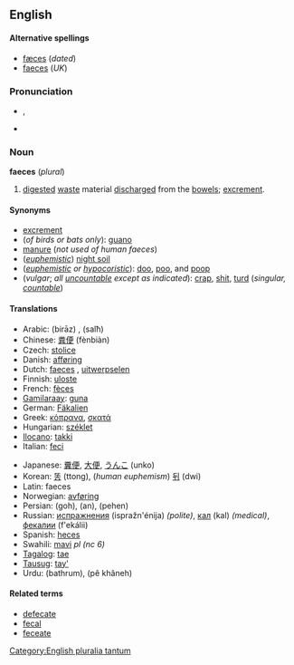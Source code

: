 ==English==

====Alternative spellings====
* [[fæces]] (''dated'')
* [[faeces]] (''UK'')

===Pronunciation===
* {{IPA|/ˈfiːsiːz/}}, {{SAMPA|/"fi:si:z/}}
* {{rhymes|iːsiz}}

===Noun===
'''faeces''' (''plural'')

# [[digested]] [[waste]] material [[discharge]]d from the [[bowel]]s; [[excrement]].

====Synonyms====
* [[excrement]]
* (''of birds or bats only''): [[guano]]
* [[manure]] (''not used of human faeces'')
* (''[[euphemistic]]'') [[wikipedia:night soil|night soil]]
* (''[[euphemistic]] or [[hypocoristic]]''): [[doo]], [[poo]], and [[poop]]
* (''vulgar''; ''all [[uncountable]] except as indicated''): [[crap]], [[shit]], [[turd]] (''singular, [[countable]]'')

====Translations====
{{trans-top|digested waste material discharged from the bowels}}
* Arabic: {{ARchar|[[براز]]}} (birāz) {{m}}, {{ARchar|[[سلح]]}} (salħ) {{m}}
* Chinese: [[粪便]] (fènbiàn)
* Czech: [[stolice]] {{f}}
* Danish: [[afføring]] {{c}}
* Dutch: [[faeces#Dutch|faeces]] {{p}}, [[uitwerpselen]] {{n}}
* Finnish: [[uloste]]
* French: [[fèces]] {{f|p}}
* [[Gamilaraay]]: [[guna]]
* German: [[Fäkalien]] {{f|p}}
* Greek: [[κόπρανα]], [[σκατά]] {{f|p}}
* Hungarian: [[széklet]]
* [[Ilocano]]: [[takki]]
* Italian: [[feci]] {{f|p}}
{{trans-mid}}
* Japanese: [[糞便]], [[大便]], [[うんこ]] (unko)
* Korean: [[똥]] (ttong), (''human euphemism'') [[뒤]] (dwi)
* Latin: faeces {{p}}
* Norwegian: [[avføring]]
* Persian: {{FAchar|[[گه]]}} (goh), {{FAchar|[[ان]]}} (an), {{FAchar|[[پهن]]}} (pehen)
* Russian: [[испражнения]] (ispražn'énija) {{n|p}} ''(polite)'', [[кал]] (kal) {{m}} ''(medical)'', [[фекалии]] (f'ekálii) {{f|p}}
* Spanish: [[heces]] {{f|p}}
* Swahili: [[mavi]] ''pl (nc 6)''
* [[Tagalog]]: [[tae]]
* [[Tausug]]: [[tay']]
* Urdu: {{URchar|[[باٹھروم]]}} (bathrum), {{URchar|[[پا خانه]]}} (pê khâneh)
{{trans-bottom}}

====Related terms====
* [[defecate]]
* [[fecal]]
* [[feceate]]

[[Category:English pluralia tantum]]